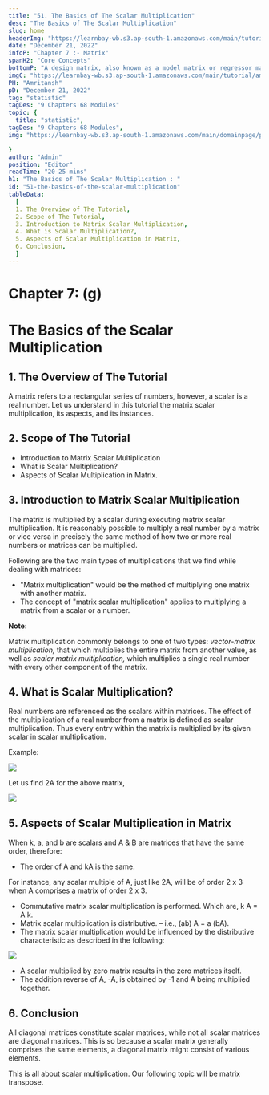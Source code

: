 ```yaml
---
title: "51. The Basics of The Scalar Multiplication"
desc: "The Basics of The Scalar Multiplication"
slug: home
headerImg: "https://learnbay-wb.s3.ap-south-1.amazonaws.com/main/tutorial/Statistics+Header.png"
date: "December 21, 2022"
infoP: "Chapter 7 :- Matrix"
spanH2: "Core Concepts"
bottomP: "A design matrix, also known as a model matrix or regressor matrix and sometimes represented by the letter X, is a matrix of values for explanatory variables of a collection of objects utilized in statistics and, more specifically, regression analysis."
imgC: "https://learnbay-wb.s3.ap-south-1.amazonaws.com/main/tutorial/amritansh.png"
PH: "Amritansh"
pD: "December 21, 2022"
tag: "statistic"
tagDes: "9 Chapters 68 Modules"
topic: {
  title: "statistic",
tagDes: "9 Chapters 68 Modules",
img: "https://learnbay-wb.s3.ap-south-1.amazonaws.com/main/domainpage/pie-chart.png"

}
author: "Admin"
position: "Editor"
readTime: "20-25 mins"
h1: "The Basics of The Scalar Multiplication : "
id: "51-the-basics-of-the-scalar-multiplication"
tableData:
  [
  1. The Overview of The Tutorial, 
  2. Scope of The Tutorial,  
  3. Introduction to Matrix Scalar Multiplication,  
  4. What is Scalar Multiplication?, 
  5. Aspects of Scalar Multiplication in Matrix,
  6. Conclusion, 
  ]
---
```


# **Chapter 7: (g)**


# **The Basics of the Scalar Multiplication**


## 1. The Overview of The Tutorial

A matrix refers to a rectangular series of numbers, however, a scalar is a real number. Let us understand in this tutorial the matrix scalar multiplication, its aspects, and its instances.


## 2. Scope of The Tutorial



* Introduction to Matrix Scalar Multiplication
* What is Scalar Multiplication?
* Aspects of Scalar Multiplication in Matrix.


## 3. Introduction to Matrix Scalar Multiplication

The matrix is multiplied by a scalar during executing matrix scalar multiplication. It is reasonably possible to multiply a real number by a matrix or vice versa in precisely the same method of how two or more real numbers or matrices can be multiplied.

Following are the two main types of multiplications that we find while dealing with matrices:



* "Matrix multiplication" would be the method of multiplying one matrix with another matrix.
* The concept of "matrix scalar multiplication" applies to multiplying a matrix from a scalar or a number.


**Note:**

Matrix multiplication commonly belongs to one of two types: _vector-matrix multiplication,_ that which multiplies the entire matrix from another value, as well as _scalar matrix multiplication,_ which multiplies a single real number with every other component of the matrix.


## 4. What is Scalar Multiplication?

Real numbers are referenced as the scalars within matrices. The effect of the multiplication of a real number from a matrix is defined as scalar multiplication. Thus every entry within the matrix is multiplied by its given scalar in scalar multiplication. 

Example:


<img src="https://learnbay-wb.s3.ap-south-1.amazonaws.com/main/tutorial/statistics/1st+image+for+Scalar+Multiplication.jpg"></img>


Let us find 2A for the above matrix,


<img src="https://learnbay-wb.s3.ap-south-1.amazonaws.com/main/tutorial/statistics/2nd+image+for+scalar+Multiplication.jpg"></img>



## 5. Aspects of Scalar Multiplication in Matrix

When k, a, and b are scalars and A & B are matrices that have the same order, therefore:



* The order of A and kA is the same.

For instance, any scalar multiple of A, just like 2A, will be of order 2 x 3 when A comprises a matrix of order 2 x 3.

* Commutative matrix scalar multiplication is performed. Which are, k A = A k.
* Matrix scalar multiplication is distributive. – i.e., (ab) A = a (bA).
* The matrix scalar multiplication would be influenced by the distributive characteristic as described in the following:


<img src="https://learnbay-wb.s3.ap-south-1.amazonaws.com/main/tutorial/statistics/3rd+image+for+scalar+multiplication.jpg"></img>


* A scalar multiplied by zero matrix results in the zero matrices itself. 
* The addition reverse of A, -A, is obtained by -1 and A being multiplied together.


## 6. Conclusion

All diagonal matrices constitute scalar matrices, while not all scalar matrices are diagonal matrices. This is so because a scalar matrix generally comprises the same elements, a diagonal matrix might consist of various elements.

This is all about scalar multiplication. Our following topic will be matrix transpose.
